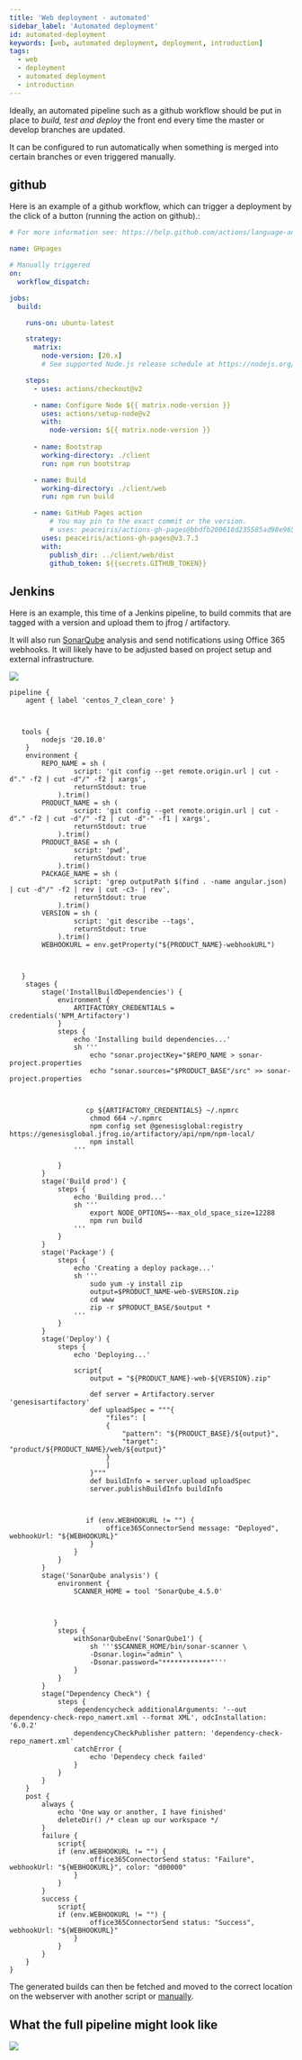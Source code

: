 ```yaml
---
title: 'Web deployment - automated'
sidebar_label: 'Automated deployment'
id: automated-deployment
keywords: [web, automated deployment, deployment, introduction]
tags:
  - web
  - deployment
  - automated deployment
  - introduction
---
```


Ideally, an automated pipeline such as a github workflow should be put in place to *build, test and deploy* the front end every time the master or develop branches are updated.

It can be configured to run automatically when something is merged into certain branches or even triggered manually.

<!-- TODO: add an example that's more suitable for external clients, this one is likely only useful to our internal client app devs -->

## github
Here is an example of a github workflow, which can trigger a deployment by the click of a button (running the action on github).:

```yml
# For more information see: https://help.github.com/actions/language-and-framework-guides/using-nodejs-with-github-actions

name: GHpages

# Manually triggered
on:
  workflow_dispatch:

jobs:
  build:

    runs-on: ubuntu-latest

    strategy:
      matrix:
        node-version: [20.x]
        # See supported Node.js release schedule at https://nodejs.org/en/about/releases/

    steps:
      - uses: actions/checkout@v2

      - name: Configure Node ${{ matrix.node-version }}
        uses: actions/setup-node@v2
        with:
          node-version: ${{ matrix.node-version }}
          
      - name: Bootstrap
        working-directory: ./client
        run: npm run bootstrap

      - name: Build
        working-directory: ./client/web
        run: npm run build

      - name: GitHub Pages action
          # You may pin to the exact commit or the version.
          # uses: peaceiris/actions-gh-pages@bbdfb200618d235585ad98e965f4aafc39b4c501
        uses: peaceiris/actions-gh-pages@v3.7.3
        with:
          publish_dir: ../client/web/dist
          github_token: ${{secrets.GITHUB_TOKEN}}
```


## Jenkins
Here is an example, this time of a Jenkins pipeline, to build commits that are tagged with a version and upload them to jfrog / artifactory. 

It will also run [SonarQube](https://www.sonarqube.org/) analysis and send notifications using Office 365 webhooks. It will likely have to be adjusted based on project setup and external infrastructure.

![](/img/jenkins-pipeline.png)

```
pipeline {
    agent { label 'centos_7_clean_core' }



   tools {
        nodejs '20.10.0'
    }
    environment {
        REPO_NAME = sh (
                script: 'git config --get remote.origin.url | cut -d"." -f2 | cut -d"/" -f2 | xargs',
                returnStdout: true
            ).trim()
        PRODUCT_NAME = sh (
                script: 'git config --get remote.origin.url | cut -d"." -f2 | cut -d"/" -f2 | cut -d"-" -f1 | xargs',
                returnStdout: true
            ).trim()
        PRODUCT_BASE = sh (
                script: 'pwd',
                returnStdout: true
            ).trim()
        PACKAGE_NAME = sh (
                script: 'grep outputPath $(find . -name angular.json) | cut -d"/" -f2 | rev | cut -c3- | rev',
                returnStdout: true
            ).trim()
        VERSION = sh (
                script: 'git describe --tags',
                returnStdout: true
            ).trim()
        WEBHOOKURL = env.getProperty("${PRODUCT_NAME}-webhookURL")



   }
    stages {
        stage('InstallBuildDependencies') {
            environment {
                ARTIFACTORY_CREDENTIALS = credentials('NPM_Artifactory')
            }
            steps {
                echo 'Installing build dependencies...'    
                sh '''
                    echo "sonar.projectKey="$REPO_NAME > sonar-project.properties
                    echo "sonar.sources="$PRODUCT_BASE"/src" >> sonar-project.properties



                   cp ${ARTIFACTORY_CREDENTIALS} ~/.npmrc
                    chmod 664 ~/.npmrc
                    npm config set @genesisglobal:registry https://genesisglobal.jfrog.io/artifactory/api/npm/npm-local/
                    npm install
                '''
                
            }
        }
        stage('Build prod') {
            steps {
                echo 'Building prod...'
                sh '''
                    export NODE_OPTIONS=--max_old_space_size=12288
                    npm run build
                '''
            }
        }
        stage('Package') {
            steps {
                echo 'Creating a deploy package...'
                sh '''
                    sudo yum -y install zip            
                    output=$PRODUCT_NAME-web-$VERSION.zip
                    cd www
                    zip -r $PRODUCT_BASE/$output *
                '''
            }
        }        
        stage('Deploy') {
            steps {
                echo 'Deploying...'
                
                script{    
                    output = "${PRODUCT_NAME}-web-${VERSION}.zip"
                
                    def server = Artifactory.server 'genesisartifactory'
                    def uploadSpec = """{
                        "files": [
                        {
                            "pattern": "${PRODUCT_BASE}/${output}",
                            "target": "product/${PRODUCT_NAME}/web/${output}"
                        }
                        ]
                    }"""
                    def buildInfo = server.upload uploadSpec
                    server.publishBuildInfo buildInfo



                   if (env.WEBHOOKURL != "") {
                        office365ConnectorSend message: "Deployed", webhookUrl: "${WEBHOOKURL}"
                    }
                }
            }
        }
        stage('SonarQube analysis') {
            environment {
                SCANNER_HOME = tool 'SonarQube_4.5.0'



           }
            steps {
                withSonarQubeEnv('SonarQube1') {
                    sh '''$SCANNER_HOME/bin/sonar-scanner \
                    -Dsonar.login="admin" \
                    -Dsonar.password="************"'''
                }
            }
        }
        stage("Dependency Check") {
            steps {
                dependencycheck additionalArguments: '--out dependency-check-repo_namert.xml --format XML', odcInstallation: '6.0.2'
                dependencyCheckPublisher pattern: 'dependency-check-repo_namert.xml'
                catchError {
                    echo 'Dependecy check failed'
                }
            }
        }
    }
    post {
        always {
            echo 'One way or another, I have finished'
            deleteDir() /* clean up our workspace */
        }
        failure {
            script{
            if (env.WEBHOOKURL != "") {
                    office365ConnectorSend status: "Failure", webhookUrl: "${WEBHOOKURL}", color: "d00000"
                }
            }
        }
        success {
            script{
            if (env.WEBHOOKURL != "") {
                    office365ConnectorSend status: "Success", webhookUrl: "${WEBHOOKURL}"
                }
            }
        }
    }
}
```

The generated builds can then be fetched and moved to the correct location on the webserver with another script or [manually](../../../web/deploying/manual-deployment/).

## What the full pipeline might look like

![](/img/build-pipeline.png)

<!-- Taken from here https://www.notion.so/genesisglobal/Current-Build-Pipeline-9c9fa95467a24e678ce7f56dbd2bfc87 but not sure if we want to show this diagram to external clients as it's mostly internal stuff including gem -->

